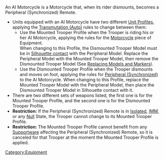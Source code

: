 {{n5-section-equipment}}


An AI Motorcycle is a Motorcycle that, when its rider dismounts, becomes a Peripheral (Synchronized) Remote.


{{css_skillbox |black| AI MOTORCYCLE | AUTOMATIC EQUIPMENT }}
{{effects}}
* Units equipped with an AI Motorcycle have two different [[Unit Profile]]s, applying the [[Transmutation#Transmutation_.28Auto.29 | Transmutation (Auto)]] rules to change between them:
** Use the Mounted Trooper Profile when the Trooper is riding his or her AI Motorcycle, applying the rules for the [[Motorcycle]] piece of Equipment. <br>When changing to this Profile, the Dismounted Trooper Model must be in [[Silhouette contact]] with the Peripheral Model. Replace the Peripheral Model with the Mounted Trooper Model, then remove the Dismounted Trooper Model (See [[Replacing Game Elements | Replacing Models and Markers]]).
** Use the Dismounted Trooper Profile when the Trooper dismounts and moves on foot, applying the rules for [[Peripheral#Peripheral_.28Synchronized.29 | Peripheral (Synchronized)]] to the AI Motorcycle. When changing to this Profile, replace the Mounted Trooper Model with the Peripheral Model, then place the Dismounted Trooper Model in Silhouette contact with it.
* There are two different sets of weapons listed, the first one is for the Mounted Trooper Profile, and the second one is for the Dismounted Trooper Profile.
* '''Restriction:''' If the Peripheral (Synchronized) Remote is in [[Isolated]], [[IMM]], or any [[Null]] State, the Trooper cannot change to its Mounted Trooper Profile.
* '''Restriction:''' The Mounted Trooper Profile cannot benefit from any [[Supportware]] affecting the Peripheral (Synchronized) Remote, so it is canceled for that Trooper at the moment the Mounted Trooper Profile is applied.
{{css_skillbox-end}}




{{n5-section-equipment}}


[[Category:Equipment]]